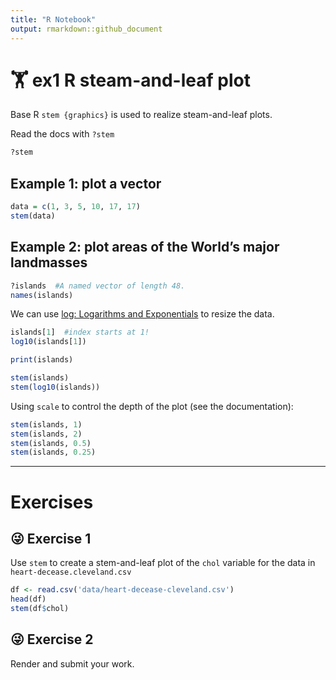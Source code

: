 ```yaml
---
title: "R Notebook"
output: rmarkdown::github_document
---
```


# 🏋 ex1 R steam-and-leaf plot

Base R `stem {graphics}` is used to realize steam-and-leaf plots.

Read the docs with `?stem`

```r
?stem
```

## Example 1: plot a vector

```r
data = c(1, 3, 5, 10, 17, 17)
stem(data)
```

## Example 2: plot areas of the World's major landmasses

```r
?islands  #A named vector of length 48.
names(islands)
```

We can use [log: Logarithms and Exponentials](https://www.rdocumentation.org/packages/base/versions/3.6.2/topics/log) to resize the data.
```r
islands[1]  #index starts at 1!
log10(islands[1])
```
```r
print(islands)
```

```r
stem(islands)
stem(log10(islands))
```

Using `scale` to control the depth of the plot (see the documentation):

```r
stem(islands, 1)
stem(islands, 2)
stem(islands, 0.5)
stem(islands, 0.25)
```

---

# Exercises

## 😜 Exercise 1

Use `stem` to create a stem-and-leaf plot of the `chol` variable for the data in `heart-decease.cleveland.csv`

```r
df <- read.csv('data/heart-decease-cleveland.csv')
head(df)
stem(df$chol)

``` 
## 😜 Exercise 2

Render and submit your work.
